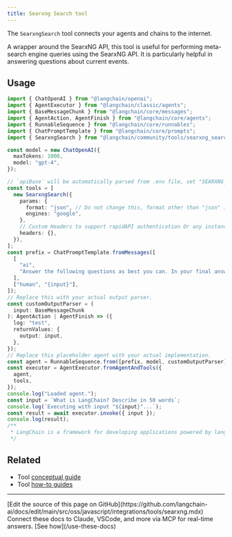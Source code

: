 ```yaml
---
title: Searxng Search tool
---
```


The `SearxngSearch` tool connects your agents and chains to the internet.

A wrapper around the SearxNG API, this tool is useful for performing meta-search engine queries using the SearxNG API. It is particularly helpful in answering questions about current events.

## Usage

```typescript
import { ChatOpenAI } from "@langchain/openai";
import { AgentExecutor } from "@langchain/classic/agents";
import { BaseMessageChunk } from "@langchain/core/messages";
import { AgentAction, AgentFinish } from "@langchain/core/agents";
import { RunnableSequence } from "@langchain/core/runnables";
import { ChatPromptTemplate } from "@langchain/core/prompts";
import { SearxngSearch } from "@langchain/community/tools/searxng_search";

const model = new ChatOpenAI({
  maxTokens: 1000,
  model: "gpt-4",
});

// `apiBase` will be automatically parsed from .env file, set "SEARXNG_API_BASE" in .env,
const tools = [
  new SearxngSearch({
    params: {
      format: "json", // Do not change this, format other than "json" is will throw error
      engines: "google",
    },
    // Custom Headers to support rapidAPI authentication Or any instance that requires custom headers
    headers: {},
  }),
];
const prefix = ChatPromptTemplate.fromMessages([
  [
    "ai",
    "Answer the following questions as best you can. In your final answer, use a bulleted list markdown format.",
  ],
  ["human", "{input}"],
]);
// Replace this with your actual output parser.
const customOutputParser = (
  input: BaseMessageChunk
): AgentAction | AgentFinish => ({
  log: "test",
  returnValues: {
    output: input,
  },
});
// Replace this placeholder agent with your actual implementation.
const agent = RunnableSequence.from([prefix, model, customOutputParser]);
const executor = AgentExecutor.fromAgentAndTools({
  agent,
  tools,
});
console.log("Loaded agent.");
const input = `What is LangChain? Describe in 50 words`;
console.log(`Executing with input "${input}"...`);
const result = await executor.invoke({ input });
console.log(result);
/**
 * LangChain is a framework for developing applications powered by language models, such as chatbots, Generative Question-Answering, summarization, and more. It provides a standard interface, integrations with other tools, and end-to-end chains for common applications. LangChain enables data-aware and powerful applications.
 */
```

## Related

- Tool [conceptual guide](/oss/javascript/langchain/tools)
- Tool [how-to guides](/oss/javascript/langchain/tools)

---

<Callout icon="pen-to-square" iconType="regular">
    [Edit the source of this page on GitHub](https://github.com/langchain-ai/docs/edit/main/src/oss/javascript/integrations/tools/searxng.mdx)
</Callout>
<Tip icon="terminal" iconType="regular">
    Connect these docs to Claude, VSCode, and more via MCP for    real-time answers. [See how](/use-these-docs)
</Tip>
